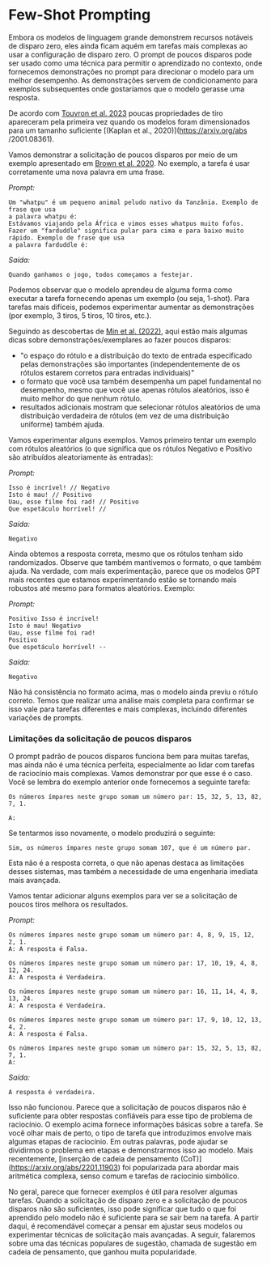 # Few-Shot Prompting

Embora os modelos de linguagem grande demonstrem recursos notáveis de disparo zero, eles ainda ficam aquém em tarefas mais complexas ao usar a configuração de disparo zero. O prompt de poucos disparos pode ser usado como uma técnica para permitir o aprendizado no contexto, onde fornecemos demonstrações no prompt para direcionar o modelo para um melhor desempenho. As demonstrações servem de condicionamento para exemplos subsequentes onde gostaríamos que o modelo gerasse uma resposta.

De acordo com [Touvron et al. 2023](https://arxiv.org/pdf/2302.13971.pdf) poucas propriedades de tiro apareceram pela primeira vez quando os modelos foram dimensionados para um tamanho suficiente [(Kaplan et al., 2020)](https://arxiv.org/abs /2001.08361).

Vamos demonstrar a solicitação de poucos disparos por meio de um exemplo apresentado em [Brown et al. 2020](https://arxiv.org/abs/2005.14165). No exemplo, a tarefa é usar corretamente uma nova palavra em uma frase.

*Prompt:*
```
Um "whatpu" é um pequeno animal peludo nativo da Tanzânia. Exemplo de frase que usa
a palavra whatpu é:
Estávamos viajando pela África e vimos esses whatpus muito fofos.
Fazer um "farduddle" significa pular para cima e para baixo muito rápido. Exemplo de frase que usa
a palavra farduddle é:
```

*Saída:*
```
Quando ganhamos o jogo, todos começamos a festejar.
```

Podemos observar que o modelo aprendeu de alguma forma como executar a tarefa fornecendo apenas um exemplo (ou seja, 1-shot). Para tarefas mais difíceis, podemos experimentar aumentar as demonstrações (por exemplo, 3 tiros, 5 tiros, 10 tiros, etc.).

Seguindo as descobertas de [Min et al. (2022)](https://arxiv.org/abs/2202.12837), aqui estão mais algumas dicas sobre demonstrações/exemplares ao fazer poucos disparos:

- "o espaço do rótulo e a distribuição do texto de entrada especificado pelas demonstrações são importantes (independentemente de os rótulos estarem corretos para entradas individuais)"
- o formato que você usa também desempenha um papel fundamental no desempenho, mesmo que você use apenas rótulos aleatórios, isso é muito melhor do que nenhum rótulo.
- resultados adicionais mostram que selecionar rótulos aleatórios de uma distribuição verdadeira de rótulos (em vez de uma distribuição uniforme) também ajuda.

Vamos experimentar alguns exemplos. Vamos primeiro tentar um exemplo com rótulos aleatórios (o que significa que os rótulos Negativo e Positivo são atribuídos aleatoriamente às entradas):

*Prompt:*
```
Isso é incrível! // Negativo
Isto é mau! // Positivo
Uau, esse filme foi rad! // Positivo
Que espetáculo horrível! //
```

*Saída:*
```
Negativo
```

Ainda obtemos a resposta correta, mesmo que os rótulos tenham sido randomizados. Observe que também mantivemos o formato, o que também ajuda. Na verdade, com mais experimentação, parece que os modelos GPT mais recentes que estamos experimentando estão se tornando mais robustos até mesmo para formatos aleatórios. Exemplo:

*Prompt:*
```
Positivo Isso é incrível!
Isto é mau! Negativo
Uau, esse filme foi rad!
Positivo
Que espetáculo horrível! --
```

*Saída:*
```
Negativo
```

Não há consistência no formato acima, mas o modelo ainda previu o rótulo correto. Temos que realizar uma análise mais completa para confirmar se isso vale para tarefas diferentes e mais complexas, incluindo diferentes variações de prompts.

### Limitações da solicitação de poucos disparos

O prompt padrão de poucos disparos funciona bem para muitas tarefas, mas ainda não é uma técnica perfeita, especialmente ao lidar com tarefas de raciocínio mais complexas. Vamos demonstrar por que esse é o caso. Você se lembra do exemplo anterior onde fornecemos a seguinte tarefa:

```
Os números ímpares neste grupo somam um número par: 15, 32, 5, 13, 82, 7, 1.

A:
```

Se tentarmos isso novamente, o modelo produzirá o seguinte:

```
Sim, os números ímpares neste grupo somam 107, que é um número par.
```

Esta não é a resposta correta, o que não apenas destaca as limitações desses sistemas, mas também a necessidade de uma engenharia imediata mais avançada.

Vamos tentar adicionar alguns exemplos para ver se a solicitação de poucos tiros melhora os resultados.

*Prompt:*
```
Os números ímpares neste grupo somam um número par: 4, 8, 9, 15, 12, 2, 1.
A: A resposta é Falsa.

Os números ímpares neste grupo somam um número par: 17, 10, 19, 4, 8, 12, 24.
A: A resposta é Verdadeira.

Os números ímpares neste grupo somam um número par: 16, 11, 14, 4, 8, 13, 24.
A: A resposta é Verdadeira.

Os números ímpares neste grupo somam um número par: 17, 9, 10, 12, 13, 4, 2.
A: A resposta é Falsa.

Os números ímpares neste grupo somam um número par: 15, 32, 5, 13, 82, 7, 1.
A:
```

*Saída:*
```
A resposta é verdadeira.
```

Isso não funcionou. Parece que a solicitação de poucos disparos não é suficiente para obter respostas confiáveis para esse tipo de problema de raciocínio. O exemplo acima fornece informações básicas sobre a tarefa. Se você olhar mais de perto, o tipo de tarefa que introduzimos envolve mais algumas etapas de raciocínio. Em outras palavras, pode ajudar se dividirmos o problema em etapas e demonstrarmos isso ao modelo. Mais recentemente, [inserção de cadeia de pensamento (CoT)] (https://arxiv.org/abs/2201.11903) foi popularizada para abordar mais aritmética complexa, senso comum e tarefas de raciocínio simbólico.

No geral, parece que fornecer exemplos é útil para resolver algumas tarefas. Quando a solicitação de disparo zero e a solicitação de poucos disparos não são suficientes, isso pode significar que tudo o que foi aprendido pelo modelo não é suficiente para se sair bem na tarefa. A partir daqui, é recomendável começar a pensar em ajustar seus modelos ou experimentar técnicas de solicitação mais avançadas. A seguir, falaremos sobre uma das técnicas populares de sugestão, chamada de sugestão em cadeia de pensamento, que ganhou muita popularidade.